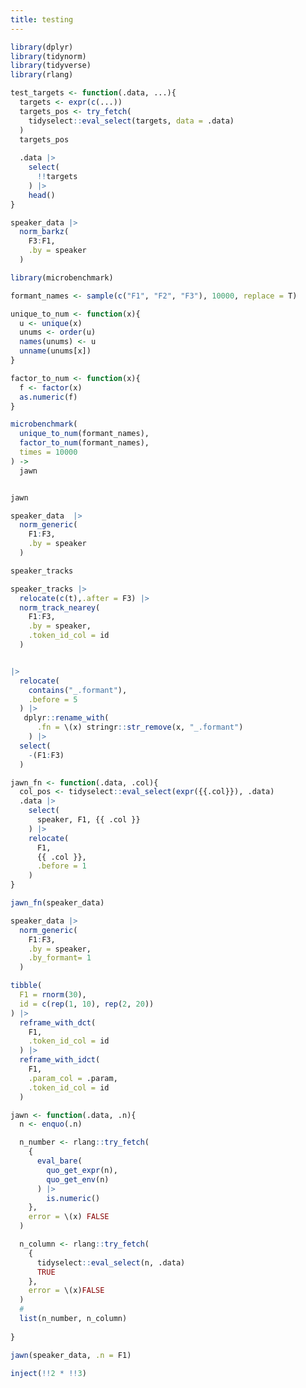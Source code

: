 ```yaml
---
title: testing
---
```


```r
library(dplyr)
library(tidynorm)
library(tidyverse)
library(rlang)
```

```r
test_targets <- function(.data, ...){
  targets <- expr(c(...))
  targets_pos <- try_fetch(
    tidyselect::eval_select(targets, data = .data)
  )
  targets_pos
  
  .data |> 
    select(
      !!targets
    ) |> 
    head()
}
```

```r
speaker_data |> 
  norm_barkz(
    F3:F1,
    .by = speaker
  )
```

```r
library(microbenchmark)
```

```r
formant_names <- sample(c("F1", "F2", "F3"), 10000, replace = T)
```

```r
unique_to_num <- function(x){
  u <- unique(x)
  unums <- order(u)
  names(unums) <- u
  unname(unums[x])
}

factor_to_num <- function(x){
  f <- factor(x)
  as.numeric(f)
}

microbenchmark(
  unique_to_num(formant_names),
  factor_to_num(formant_names),
  times = 10000
) ->
  jawn


jawn
```

```r
speaker_data  |> 
  norm_generic(
    F1:F3,
    .by = speaker
  )
```

```r
speaker_tracks
```

```r
speaker_tracks |> 
  relocate(c(t),.after = F3) |> 
  norm_track_nearey(
    F1:F3,
    .by = speaker,
    .token_id_col = id
  ) 


|> 
  relocate(
    contains("_.formant"),
    .before = 5
  ) |> 
   dplyr::rename_with(
      .fn = \(x) stringr::str_remove(x, "_.formant")
    ) |> 
  select(
    -(F1:F3)
  )
```

```r
jawn_fn <- function(.data, .col){
  col_pos <- tidyselect::eval_select(expr({{.col}}), .data)
  .data |> 
    select(
      speaker, F1, {{ .col }}
    ) |> 
    relocate(
      F1, 
      {{ .col }},
      .before = 1
    )
}

jawn_fn(speaker_data)
```

```r
speaker_data |> 
  norm_generic(
    F1:F3,
    .by = speaker,
    .by_formant= 1
  )
```

```r
tibble(
  F1 = rnorm(30),
  id = c(rep(1, 10), rep(2, 20))
) |> 
  reframe_with_dct(
    F1,
    .token_id_col = id
  ) |> 
  reframe_with_idct(
    F1, 
    .param_col = .param,
    .token_id_col = id
  )
```

```r
jawn <- function(.data, .n){
  n <- enquo(.n)

  n_number <- rlang::try_fetch(
    {
      eval_bare(
        quo_get_expr(n),
        quo_get_env(n)
      ) |> 
        is.numeric()
    },
    error = \(x) FALSE
  )

  n_column <- rlang::try_fetch(
    {
      tidyselect::eval_select(n, .data)
      TRUE
    },
    error = \(x)FALSE
  )
  # 
  list(n_number, n_column)
  
}
```

```r
jawn(speaker_data, .n = F1)
```

```r
inject(!!2 * !!3)
```
